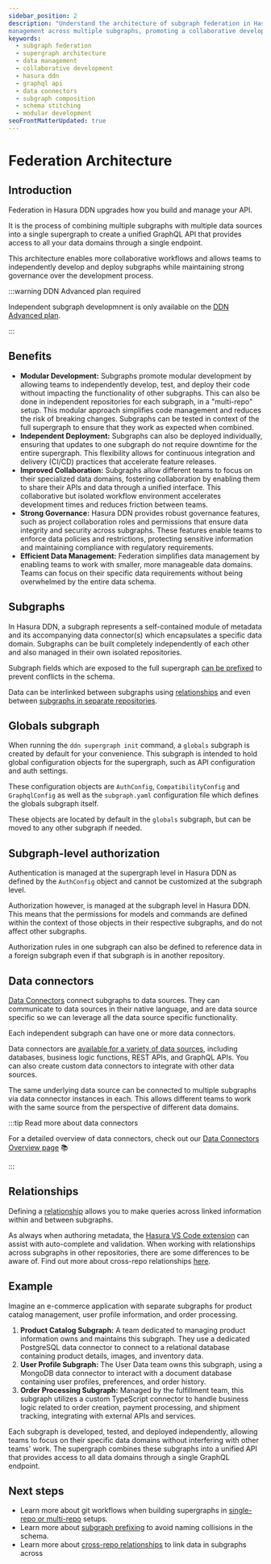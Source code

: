 ```yaml
---
sidebar_position: 2
description: "Understand the architecture of subgraph federation in Hasura DDN and how it enables efficient data
management across multiple subgraphs, promoting a collaborative development environment."
keywords:
  - subgraph federation
  - supergraph architecture
  - data management
  - collaborative development
  - hasura ddn
  - graphql api
  - data connectors
  - subgraph composition
  - schema stitching
  - modular development
seoFrontMatterUpdated: true
---
```


# Federation Architecture


## Introduction

Federation in Hasura DDN upgrades how you build and manage your API.

It is the process of combining multiple subgraphs with multiple data sources into a single supergraph to create a
unified GraphQL API that provides access to all your data domains through a single endpoint.

This architecture enables more collaborative workflows and allows teams to independently develop and deploy subgraphs
while maintaining strong governance over the development process.

:::warning DDN Advanced plan required

Independent subgraph developmnent is only available on the [DDN Advanced plan](https://hasura.io/pricing/).

:::

<Thumbnail src="/img/federation/whole-supergraph-erd.png" alt="Create a DDN project" width="1000px" />

## Benefits

- **Modular Development:** Subgraphs promote modular development by allowing teams to independently develop, test, and
  deploy their code without impacting the functionality of other subgraphs. This can also be done in independent
  repositories for each subgraph, in a "multi-repo" setup. This modular approach simplifies code management and reduces
  the risk of breaking changes. Subgraphs can be tested in context of the full supergraph to ensure that they work as
  expected when combined.
- **Independent Deployment:** Subgraphs can also be deployed individually, ensuring that updates to one subgraph do not
  require downtime for the entire supergraph. This flexibility allows for continuous integration and delivery (CI/CD)
  practices that accelerate feature releases.
- **Improved Collaboration:** Subgraphs allow different teams to focus on their specialized data domains, fostering
  collaboration by enabling them to share their APIs and data through a unified interface. This collaborative but
  isolated workflow environment accelerates development times and reduces friction between teams.
- **Strong Governance:** Hasura DDN provides robust governance features, such as project collaboration roles and
  permissions that ensure data integrity and security across subgraphs. These features enable teams to enforce data
  policies and restrictions, protecting sensitive information and maintaining compliance with regulatory requirements.
- **Efficient Data Management:** Federation simplifies data management by enabling teams to work with smaller, more
  manageable data domains. Teams can focus on their specific data requirements without being overwhelmed by the entire
  data schema.

## Subgraphs

In Hasura DDN, a subgraph represents a self-contained module of metadata and its accompanying data connector(s) which
encapsulates a specific data domain. Subgraphs can be built completely independently of each other and also managed in
their own isolated repositories.

Subgraph fields which are exposed to the full supergraph [can be prefixed](/federation/subgraph-prefixing.mdx) to
prevent conflicts in the schema.

Data can be interlinked between subgraphs using [relationships](/supergraph-modeling/relationships.mdx) and even between
[subgraphs in separate repositories](/federation/cross-repo-relationships.mdx).

## Globals subgraph

When running the `ddn supergraph init` command, a `globals` subgraph is created by default for your convenience. This
subgraph is intended to hold global configuration objects for the supergraph, such as API configuration and auth
settings.

These configuration objects are `AuthConfig`, `CompatibilityConfig` and `GraphqlConfig` as well as the `subgraph.yaml`
configuration file which defines the globals subgraph itself.

These objects are located by default in the `globals` subgraph, but can be moved to any other subgraph if needed.

## Subgraph-level authorization

Authentication is managed at the supergraph level in Hasura DDN as defined by the `AuthConfig` object and cannot be
customized at the subgraph level.

Authorization however, is managed at the subgraph level in Hasura DDN. This means that the permissions for models and
commands are defined within the context of those objects in their respective subgraphs, and do not affect other
subgraphs.

Authorization rules in one subgraph can also be defined to reference data in a foreign subgraph even if that subgraph is
in another repository.

## Data connectors

[Data Connectors](/connectors/overview.mdx) connect subgraphs to data sources. They can communicate to data sources in
their native language, and are data source specific so we can leverage all the data source specific functionality.

Each independent subgraph can have one or more data connectors.

Data connectors are [available for a variety of data sources](https://hasura.io/connectors), including databases,
business logic functions, REST APIs, and GraphQL APIs. You can also create custom data connectors to integrate with
other data sources.

The same underlying data source can be connected to multiple subgraphs via data connector instances in each. This allows
different teams to work with the same source from the perspective of different data domains.

:::tip Read more about data connectors

For a detailed overview of data connectors, check out our [Data Connectors Overview page](/connectors/overview.mdx) 📚

:::

## Relationships

Defining a [relationship](/supergraph-modeling/relationships.mdx) allows you to make queries across linked information
within and between subgraphs.

As always when authoring metadata, the 
[Hasura VS Code extension](https://marketplace.visualstudio.com/items?itemName=HasuraHQ.hasura) can assist with 
auto-complete and validation. When working with relationships across subgraphs in other repositories, there are some 
differences to be aware of. Find out more about cross-repo relationships [here](/federation/cross-repo-relationships.mdx).

## Example

Imagine an e-commerce application with separate subgraphs for product catalog management, user profile information, and
order processing.

1. **Product Catalog Subgraph:** A team dedicated to managing product information owns and maintains this subgraph. They
   use a dedicated PostgreSQL data connector to connect to a relational database containing product details, images, and
   inventory data.
2. **User Profile Subgraph:** The User Data team owns this subgraph, using a MongoDB data connector to interact with a
   document database containing user profiles, preferences, and order history.
3. **Order Processing Subgraph:** Managed by the fulfillment team, this subgraph utilizes a custom TypeScript connector
   to handle business logic related to order creation, payment processing, and shipment tracking, integrating with
   external APIs and services.

Each subgraph is developed, tested, and deployed independently, allowing teams to focus on their specific data domains
without interfering with other teams' work. The supergraph combines these subgraphs into a unified API that provides
access to all data domains through a single GraphQL endpoint.

## Next steps

- Learn more about git workflows when building supergraphs in [single-repo or multi-repo](/federation/workflows.mdx)
  setups.
- Learn more about [subgraph prefixing](/federation/subgraph-prefixing.mdx) to avoid naming collisions in the schema.
- Learn more about [cross-repo relationships](/federation/cross-repo-relationships.mdx) to link data in subgraphs across
